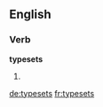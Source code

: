 
==English==

===Verb===
'''typesets'''

# {{en-third-person singular of|typeset}}

[[de:typesets]]
[[fr:typesets]]